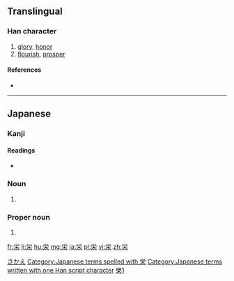 ==Translingual==
{{ja-forms|栄|[[荣]]|[[榮]]}}

===Han character===
{{Han char|rn=75|rad=木|as=05|sn=9|four=|canj=FBD|ids=⿱⿱[[⺍]][[冖]][[木]]}}

# [[glory]], [[honor]]
# [[flourish]], [[prosper]]

====References====
* {{Han ref|kx=0521.121|dkj=14687|hdz=21188.091|uh=6804}}

----

==Japanese==

===Kanji===
{{ja-kanji|grade=4|rs=木05|style=s|kyu=榮}}

====Readings====
* {{ja-readings|goon=[[よう]] (yō)|kanon=[[えい]] (ei)|kun=[[さかえる]] (sakaeru), [[はえる]] (haeru), [[さかえ]] (sakae)}}

===Noun===
{{ja-noun|k|hira=はえ|rom=hae}}

# {{alternative form of|栄え|lang=ja}}

===Proper noun===
{{ja-pos|k|proper|hira=さかえ|rom=Sakae}}

# {{given name|male|lang=ja}}

[[Category:Japanese male given names|さかえ]]
[[Category:Japanese terms spelled with 栄]]
[[Category:Japanese terms written with one Han script character]]
[[Category:CJKV characters simplified differently in Japan and China|榮1]]

[[fr:栄]]
[[li:栄]]
[[hu:栄]]
[[mg:栄]]
[[ja:栄]]
[[pl:栄]]
[[vi:栄]]
[[zh:栄]]